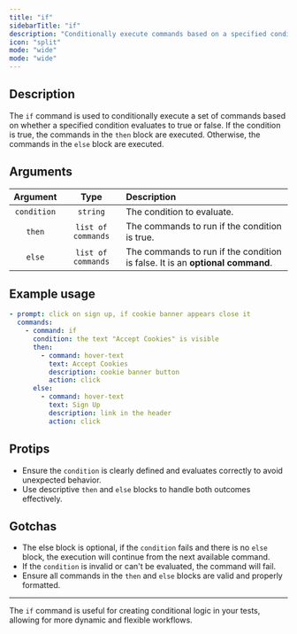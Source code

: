 ```yaml
---
title: "if"
sidebarTitle: "if"
description: "Conditionally execute commands based on a specified condition."
icon: "split"
mode: "wide"
mode: "wide"
---
```


## Description

The `if` command is used to conditionally execute a set of commands based on whether a specified condition evaluates to true or false. If the condition is true, the commands in the `then` block are executed. Otherwise, the commands in the `else` block are executed.

## Arguments

|  Argument   |        Type        | Description                                                                   |
| :---------: | :----------------: | :---------------------------------------------------------------------------- |
| `condition` |      `string`      | The condition to evaluate.                                                    |
|   `then`    | `list of commands` | The commands to run if the condition is true.                                 |
|   `else`    | `list of commands` | The commands to run if the condition is false. It is an **optional command**. |

## Example usage

```yaml
- prompt: click on sign up, if cookie banner appears close it
  commands:
    - command: if
      condition: the text "Accept Cookies" is visible
      then:
        - command: hover-text
          text: Accept Cookies
          description: cookie banner button
          action: click
      else:
        - command: hover-text
          text: Sign Up
          description: link in the header
          action: click
```

## Protips

- Ensure the `condition` is clearly defined and evaluates correctly to avoid unexpected behavior.
- Use descriptive `then` and `else` blocks to handle both outcomes effectively.

## Gotchas

- The else block is optional, if the `condition` fails and there is no `else` block, the execution will continue from the next available command.
- If the `condition` is invalid or can't be evaluated, the command will fail.
- Ensure all commands in the `then` and `else` blocks are valid and properly formatted.

---

The `if` command is useful for creating conditional logic in your tests, allowing for more dynamic and flexible workflows.
